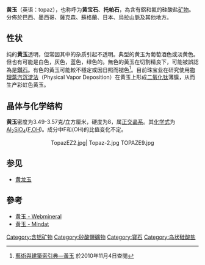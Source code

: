 {{For|電影|黄宝石 (1945年电影)|黄宝石 (1969年电影)}}
{{Infobox mineral
| name = 黄玉
| category = 島狀矽酸鹽
| boxwidth =
| boxbgcolor =
| image = TopazeRose2.jpg
| imagesize = 170
| caption =
| formula = Al<sub>2</sub>SiO<sub>4</sub>(F,OH)<sub>2</sub>
| strunz = 9.AF.35
| dana = 52.03.01.01
| molweight = 182.25
| color = 無色（若無雜質）、藍、褐、黃、紅色
| habit = 晶體多呈柱狀
| system = [[斜方晶系|斜方晶系]]
| symmetry = 斜方雙錐晶族<br>赫爾曼-摩根標記:2/m 2/m 2/m<br>空間群:Pbnm
| unit cell  = a = 4.65 Å, b = 8.8 Å, <br/>c = 8.4 Å; Z = 4
| cleavage = [001]完全解理
| fracture = 不規則/參差狀，次貝殼狀
| tenacity = 易脆
| mohs = 8
| luster = 玻璃光澤
| fluorescence=微弱螢光
| streak = 白色
| gravity = 3.49–3.57
| diaphaneity= 透明
| opticalprop = Biaxial (+)
| birefringence = δ = 0.010
|references = <ref name=Mindat>{{Cite web |url=http://www.mindat.org/min-1833.html |title=Mindat.org |access-date=2017-03-03 |archive-date=2020-04-10 |archive-url=https://web.archive.org/web/20200410144714/https://www.mindat.org/min-1833.html |dead-url=no }}</ref>
}}

'''黄玉'''（英语：topaz），也称呼为'''黄宝石'''、'''托帕石'''，為含有鋁和氟的硅酸盐[[矿物|矿物]]。{{Fact|date=2017-03-03|由火成岩結晶化過程的最後階段散發出的含氟蒸氣所形成。}}分佈於巴西、墨西哥、薩克森、蘇格蘭、日本、烏拉山脈及其他地方。

==性状==
纯的'''黄玉'''透明，但常因其中的杂质引起不透明。典型的黄玉为葡萄酒色或淡黄色。但也有可能是白色，灰色，蓝色，绿色的。無色的黃玉在切割精良下，可能被誤認為是[[钻石|鑽石]]。有色的黃玉可能較不穩定或因日照而褪色<ref>[http://db1x.sinica.edu.tw/caat/caat_rptcaatc.php?_op=?SUBJECT_ID:300011162 藝術與建築索引典—黃玉]{{dead link|date=2018年5月 |bot=InternetArchiveBot |fix-attempted=yes }} 於2010年11月4日查閱</ref>。目前珠宝业在研究使用[[物理蒸汽沉淀法|物理蒸汽沉淀法]]（Physical Vapor Deposition）在黄玉上形成[[二氧化钛|二氧化钛]]薄膜，从而生产彩虹色黄玉。

==晶体与化学结构==
'''黄玉'''密度为3.49-3.57克/立方厘米，硬度为8，属[[正交晶系|正交晶系]]。其[[化学式|化学式]]为[[铝|Al]]<sub>2</sub>[[硅|Si]][[氧|O]]<sub>4</sub>([[氟|F]],[[OH|OH]])。成分中F和(OH)的比值变化不定。

<center>
<gallery>
TopazEZ2.jpg|
Topaz-2.jpg
TOPAZE9.jpg
</gallery>
</center>

==参见==
*[[黄龙玉|黄龙玉]]

==參考==
{{commonscat|Category:Topaz}}
{{reflist}}
* [http://webmineral.com/data/Topaz.shtml 黄玉 - Webmineral] {{Wayback|url=http://webmineral.com/data/Topaz.shtml |date=20170725150412 }} 
* [http://www.mindat.org/show.php?id=3996&ld=1&pho= 黄玉 - Mindat] {{Wayback|url=http://www.mindat.org/show.php?id=3996&ld=1&pho= |date=20161121082731 }}

{{珠寶材料}}
{{摩氏硬度}}
[[Category:含铝矿物|Category:含铝矿物]]
[[Category:矽酸鹽礦物|Category:矽酸鹽礦物]]
[[Category:寶石|Category:寶石]]
[[Category:岛状硅酸盐|Category:岛状硅酸盐]]
